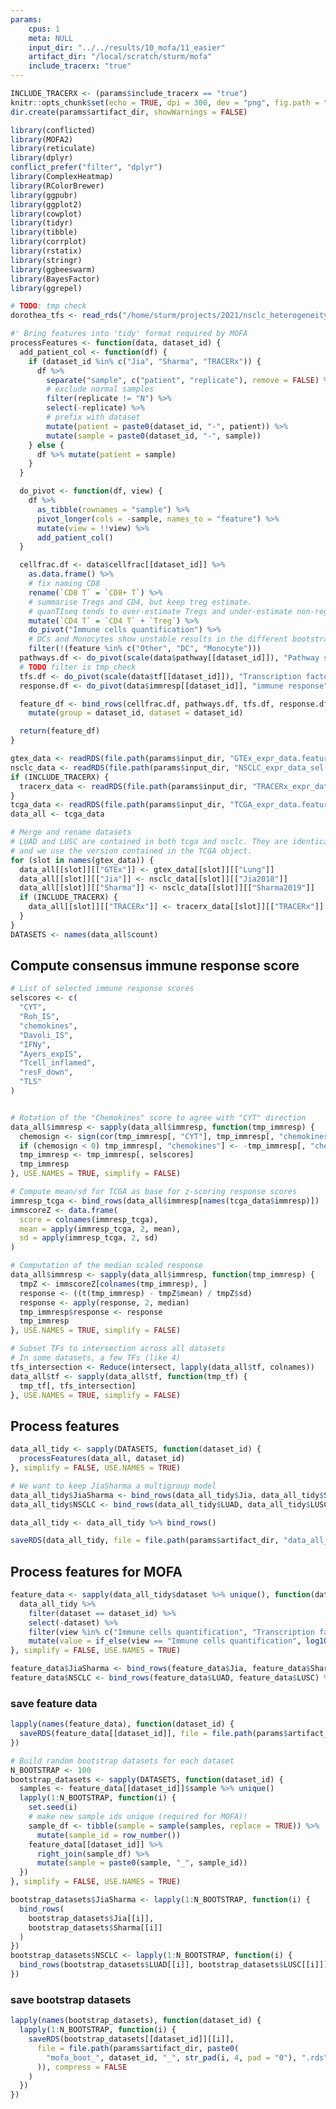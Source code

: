 ```yaml
---
params:
    cpus: 1
    meta: NULL
    input_dir: "../../results/10_mofa/11_easier"
    artifact_dir: "/local/scratch/sturm/mofa"
    include_tracerx: "true"
---
```


```r
INCLUDE_TRACERX <- (params$include_tracerx == "true")
knitr::opts_chunk$set(echo = TRUE, dpi = 300, dev = "png", fig.path = "figures/")
dir.create(params$artifact_dir, showWarnings = FALSE)

library(conflicted)
library(MOFA2)
library(reticulate)
library(dplyr)
conflict_prefer("filter", "dplyr")
library(ComplexHeatmap)
library(RColorBrewer)
library(ggpubr)
library(ggplot2)
library(cowplot)
library(tidyr)
library(tibble)
library(corrplot)
library(rstatix)
library(stringr)
library(ggbeeswarm)
library(BayesFactor)
library(ggrepel)
```

```r
# TODO: tmp check
dorothea_tfs <- read_rds("/home/sturm/projects/2021/nsclc_heterogeneity/analyses/10_mofa/dorothea_tfs_old.rds")
```

```r
#' Bring features into 'tidy' format required by MOFA
processFeatures <- function(data, dataset_id) {
  add_patient_col <- function(df) {
    if (dataset_id %in% c("Jia", "Sharma", "TRACERx")) {
      df %>%
        separate("sample", c("patient", "replicate"), remove = FALSE) %>%
        # exclude normal samples
        filter(replicate != "N") %>%
        select(-replicate) %>%
        # prefix with dataset
        mutate(patient = paste0(dataset_id, "-", patient)) %>%
        mutate(sample = paste0(dataset_id, "-", sample))
    } else {
      df %>% mutate(patient = sample)
    }
  }

  do_pivot <- function(df, view) {
    df %>%
      as_tibble(rownames = "sample") %>%
      pivot_longer(cols = -sample, names_to = "feature") %>%
      mutate(view = !!view) %>%
      add_patient_col()
  }

  cellfrac.df <- data$cellfrac[[dataset_id]] %>%
    as.data.frame() %>%
    # fix naming CD8
    rename(`CD8 T` = `CD8+ T`) %>%
    # summarise Tregs and CD4, but keep treg estimate.
    # quanTIseq tends to over-estimate Tregs and under-estimate non-reg. CD4 Ts.
    mutate(`CD4 T` = `CD4 T` + `Treg`) %>%
    do_pivot("Immune cells quantification") %>%
    # DCs and Monocytes show unstable results in the different bootstraps -> exclude them.
    filter(!(feature %in% c("Other", "DC", "Monocyte")))
  pathways.df <- do_pivot(scale(data$pathway[[dataset_id]]), "Pathway scores")
  # TODO filter is tmp_check
  tfs.df <- do_pivot(scale(data$tf[[dataset_id]]), "Transcription factors") |> filter(feature %in% dorothea_tfs)
  response.df <- do_pivot(data$immresp[[dataset_id]], "immune response")

  feature_df <- bind_rows(cellfrac.df, pathways.df, tfs.df, response.df) %>%
    mutate(group = dataset_id, dataset = dataset_id)

  return(feature_df)
}
```

```r
gtex_data <- readRDS(file.path(params$input_dir, "GTEx_expr_data.features.rds"))
nsclc_data <- readRDS(file.path(params$input_dir, "NSCLC_expr_data_sel.features.rds"))
if (INCLUDE_TRACERX) {
  tracerx_data <- readRDS(file.path(params$input_dir, "TRACERx_expr_data.features.rds"))
}
tcga_data <- readRDS(file.path(params$input_dir, "TCGA_expr_data.features.rds"))
data_all <- tcga_data

# Merge and rename datasets
# LUAD and LUSC are contained in both tcga and nsclc. They are identical
# and we use the version contained in the TCGA object.
for (slot in names(gtex_data)) {
  data_all[[slot]][["GTEx"]] <- gtex_data[[slot]][["Lung"]]
  data_all[[slot]][["Jia"]] <- nsclc_data[[slot]][["Jia2018"]]
  data_all[[slot]][["Sharma"]] <- nsclc_data[[slot]][["Sharma2019"]]
  if (INCLUDE_TRACERX) {
    data_all[[slot]][["TRACERx"]] <- tracerx_data[[slot]][["TRACERx"]]
  }
}
DATASETS <- names(data_all$count)
```

## Compute consensus immune response score
```r
# List of selected immune response scores
selscores <- c(
  "CYT",
  "Roh_IS",
  "chemokines",
  "Davoli_IS",
  "IFNy",
  "Ayers_expIS",
  "Tcell_inflamed",
  "resF_down",
  "TLS"
)


# Rotation of the "Chemokines" score to agree with "CYT" direction
data_all$immresp <- sapply(data_all$immresp, function(tmp_immresp) {
  chemosign <- sign(cor(tmp_immresp[, "CYT"], tmp_immresp[, "chemokines"]))
  if (chemosign < 0) tmp_immresp[, "chemokines"] <- -tmp_immresp[, "chemokines"]
  tmp_immresp <- tmp_immresp[, selscores]
  tmp_immresp
}, USE.NAMES = TRUE, simplify = FALSE)

# Compute mean/sd for TCGA as base for z-scoring response scores
immresp_tcga <- bind_rows(data_all$immresp[names(tcga_data$immresp)])
immscoreZ <- data.frame(
  score = colnames(immresp_tcga),
  mean = apply(immresp_tcga, 2, mean),
  sd = apply(immresp_tcga, 2, sd)
)

# Computation of the median scaled response
data_all$immresp <- sapply(data_all$immresp, function(tmp_immresp) {
  tmpZ <- immscoreZ[colnames(tmp_immresp), ]
  response <- ((t(tmp_immresp) - tmpZ$mean) / tmpZ$sd)
  response <- apply(response, 2, median)
  tmp_immresp$response <- response
  tmp_immresp
}, USE.NAMES = TRUE, simplify = FALSE)

# Subset TFs to intersection across all datasets
# In some datasets, a few TFs (like 4)
tfs_intersection <- Reduce(intersect, lapply(data_all$tf, colnames))
data_all$tf <- sapply(data_all$tf, function(tmp_tf) {
  tmp_tf[, tfs_intersection]
}, USE.NAMES = TRUE, simplify = FALSE)
```

## Process features
```r
data_all_tidy <- sapply(DATASETS, function(dataset_id) {
  processFeatures(data_all, dataset_id)
}, simplify = FALSE, USE.NAMES = TRUE)

# We want to keep JiaSharma a multigroup model
data_all_tidy$JiaSharma <- bind_rows(data_all_tidy$Jia, data_all_tidy$Sharma) %>% mutate(dataset = "JiaSharma")
data_all_tidy$NSCLC <- bind_rows(data_all_tidy$LUAD, data_all_tidy$LUSC) %>% mutate(group = "NSCLC", dataset = "NSCLC")

data_all_tidy <- data_all_tidy %>% bind_rows()

saveRDS(data_all_tidy, file = file.path(params$artifact_dir, "data_all_tidy.rds"), compress = FALSE)
```

## Process features for MOFA
```r
feature_data <- sapply(data_all_tidy$dataset %>% unique(), function(dataset_id) {
  data_all_tidy %>%
    filter(dataset == dataset_id) %>%
    select(-dataset) %>%
    filter(view %in% c("Immune cells quantification", "Transcription factors", "Pathway scores")) %>%
    mutate(value = if_else(view == "Immune cells quantification", log10(value * 100 + 0.001), value))
}, simplify = FALSE, USE.NAMES = TRUE)

feature_data$JiaSharma <- bind_rows(feature_data$Jia, feature_data$Sharma)
feature_data$NSCLC <- bind_rows(feature_data$LUAD, feature_data$LUSC) %>% mutate(group = "NSCLC")
```

### save feature data
```r
lapply(names(feature_data), function(dataset_id) {
  saveRDS(feature_data[[dataset_id]], file = file.path(params$artifact_dir, paste0("mofa_", dataset_id, ".rds")), compress = FALSE)
})
```


```r
# Build random bootstrap datasets for each dataset
N_BOOTSTRAP <- 100
bootstrap_datasets <- sapply(DATASETS, function(dataset_id) {
  samples <- feature_data[[dataset_id]]$sample %>% unique()
  lapply(1:N_BOOTSTRAP, function(i) {
    set.seed(i)
    # make new sample ids unique (required for MOFA)!
    sample_df <- tibble(sample = sample(samples, replace = TRUE)) %>%
      mutate(sample_id = row_number())
    feature_data[[dataset_id]] %>%
      right_join(sample_df) %>%
      mutate(sample = paste0(sample, "_", sample_id))
  })
}, simplify = FALSE, USE.NAMES = TRUE)

bootstrap_datasets$JiaSharma <- lapply(1:N_BOOTSTRAP, function(i) {
  bind_rows(
    bootstrap_datasets$Jia[[i]],
    bootstrap_datasets$Sharma[[i]]
  )
})
bootstrap_datasets$NSCLC <- lapply(1:N_BOOTSTRAP, function(i) {
  bind_rows(bootstrap_datasets$LUAD[[i]], bootstrap_datasets$LUSC[[i]])
})
```

### save bootstrap datasets
```r
lapply(names(bootstrap_datasets), function(dataset_id) {
  lapply(1:N_BOOTSTRAP, function(i) {
    saveRDS(bootstrap_datasets[[dataset_id]][[i]],
      file = file.path(params$artifact_dir, paste0(
        "mofa_boot_", dataset_id, "_", str_pad(i, 4, pad = "0"), ".rds"
      )), compress = FALSE
    )
  })
})
```



